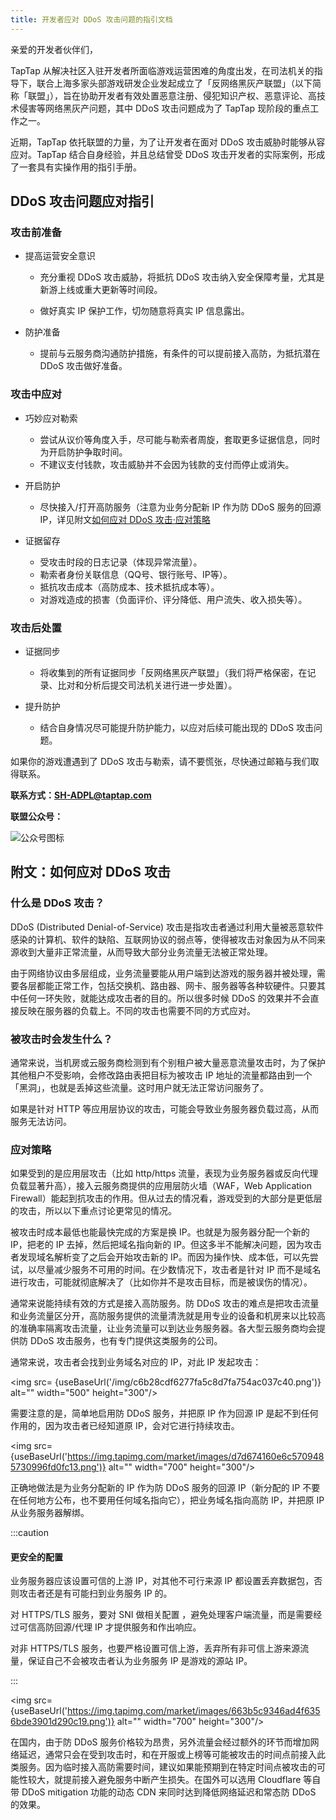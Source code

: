 ```yaml
---
title: 开发者应对 DDoS 攻击问题的指引文档
---
```


<head>
  <meta name="robots" content="noindex" />
</head>


亲爱的开发者伙伴们，

TapTap 从解决社区入驻开发者所面临游戏运营困难的角度出发，在司法机关的指导下，联合上海多家头部游戏研发企业发起成立了「反网络黑灰产联盟」（以下简称「联盟」），旨在协助开发者有效处置恶意注册、侵犯知识产权、恶意评论、高技术侵害等网络黑灰产问题，其中 DDoS 攻击问题成为了 TapTap 现阶段的重点工作之一。

近期，TapTap 依托联盟的力量，为了让开发者在面对 DDoS 攻击威胁时能够从容应对。TapTap 结合自身经验，并且总结曾受 DDoS 攻击开发者的实际案例，形成了一套具有实操作用的指引手册。

## DDoS 攻击问题应对指引

### 攻击前准备

* 提高运营安全意识

    - 充分重视 DDoS 攻击威胁，将抵抗 DDoS 攻击纳入安全保障考量，尤其是新游上线或重大更新等时间段。
    
    - 做好真实 IP 保护工作，切勿随意将真实 IP 信息露出。
    
* 防护准备

    - 提前与云服务商沟通防护措施，有条件的可以提前接入高防，为抵抗潜在 DDoS 攻击做好准备。
    
### 攻击中应对

* 巧妙应对勒索

    - 尝试从议价等角度入手，尽可能与勒索者周旋，套取更多证据信息，同时为开启防护争取时间。
    - 不建议支付钱款，攻击威胁并不会因为钱款的支付而停止或消失。
    
* 开启防护

    - 尽快接入/打开高防服务（注意为业务分配新 IP 作为防 DDoS 服务的回源 IP，详见附文[如何应对 DDoS 攻击·应对策略](#应对策略)
    
* 证据留存

    - 受攻击时段的日志记录（体现异常流量）。
    - 勒索者身份关联信息（QQ号、银行账号、IP等）。
    - 抵抗攻击成本（高防成本、技术抵抗成本等）。
    - 对游戏造成的损害（负面评价、评分降低、用户流失、收入损失等）。

### 攻击后处置

* 证据同步

    - 将收集到的所有证据同步「反网络黑灰产联盟」（我们将严格保密，在记录、比对和分析后提交司法机关进行进一步处置）。
    
* 提升防护

    - 结合自身情况尽可能提升防护能力，以应对后续可能出现的 DDoS 攻击问题。
    
如果你的游戏遭遇到了 DDoS 攻击与勒索，请不要慌张，尽快通过邮箱与我们取得联系。

**联系方式：SH-ADPL@taptap.com**

**联盟公众号：**

![公众号图标](https://img.tapimg.com/market/images/e6947838a61983ba8bd3e2b6f3a4dc85.png)

## 附文：如何应对 DDoS 攻击

### 什么是 DDoS 攻击？

DDoS (Distributed Denial-of-Service) 攻击是指攻击者通过利用大量被恶意软件感染的计算机、软件的缺陷、互联网协议的弱点等，使得被攻击对象因为从不同来源收到大量非正常流量，从而导致大部分业务流量无法被正常处理。

由于网络协议由多层组成，业务流量要能从用户端到达游戏的服务器并被处理，需要各层都能正常工作，包括交换机、路由器、网卡、服务器等各种软硬件。只要其中任何一环失败，就能达成攻击者的目的。所以很多时候 DDoS 的效果并不会直接反映在服务器的负载上。不同的攻击也需要不同的方式应对。

### 被攻击时会发生什么？

通常来说，当机房或云服务商检测到有个别租户被大量恶意流量攻击时，为了保护其他租户不受影响，会修改路由表把目标为被攻击 IP 地址的流量都路由到一个「黑洞」，也就是丢掉这些流量。这时用户就无法正常访问服务了。

如果是针对 HTTP 等应用层协议的攻击，可能会导致业务服务器负载过高，从而服务无法访问。

### 应对策略

如果受到的是应用层攻击（比如 http/https 流量，表现为业务服务器或反向代理负载显著升高），接入云服务商提供的应用层防火墙（WAF，Web Application Firewall）能起到抗攻击的作用。但从过去的情况看，游戏受到的大部分是更低层的攻击，所以以下重点讨论更常见的情况。

被攻击时成本最低也能最快完成的方案是换 IP。也就是为服务器分配一个新的 IP，把老的 IP 去掉，然后把域名指向新的 IP。但这多半不能解决问题，因为攻击者发现域名解析变了之后会开始攻击新的 IP。而因为操作快、成本低，可以先尝试，以尽量减少服务不可用的时间。在少数情况下，攻击者是针对 IP 而不是域名进行攻击，可能就彻底解决了（比如你并不是攻击目标，而是被误伤的情况）。

通常来说能持续有效的方式是接入高防服务。防 DDoS 攻击的难点是把攻击流量和业务流量区分开，高防服务提供的流量清洗就是用专业的设备和机房来以比较高的准确率隔离攻击流量，让业务流量可以到达业务服务器。各大型云服务商均会提供防 DDoS 攻击服务，也有专门提供这类服务的公司。

通常来说，攻击者会找到业务域名对应的 IP，对此 IP 发起攻击：

<img src= {useBaseUrl('/img/c6b28cdf6277fa5c8d7fa754ac037c40.png')} alt="" width="500" height="300"/>

需要注意的是，简单地启用防 DDoS 服务，并把原 IP 作为回源 IP 是起不到任何作用的，因为攻击者已经知道原 IP，会对它进行持续攻击。

<img src= {useBaseUrl('https://img.tapimg.com/market/images/d7d674160e6c5709485730996fd0fc13.png')} alt="" width="700" height="300"/>

正确地做法是为业务分配新的 IP 作为防 DDoS 服务的回源 IP（新分配的 IP 不要在任何地方公布，也不要用任何域名指向它），把业务域名指向高防 IP，并把原 IP 从业务服务器解绑。

:::caution

#### 更安全的配置

业务服务器应该设置可信的上游 IP，对其他不可行来源 IP 都设置丢弃数据包，否则攻击者还是有可能扫到业务服务 IP 的。

对 HTTPS/TLS 服务，要对 SNI 做相关配置 ，避免处理客户端流量，而是需要经过可信高防回源/代理 IP 才提供服务和作出响应。

对非 HTTPS/TLS 服务，也要严格设置可信上游，丢弃所有非可信上游来源流量，保证自己不会被攻击者认为业务服务 IP 是游戏的源站 IP。

:::

<img src= {useBaseUrl('https://img.tapimg.com/market/images/663b5c9346ad4f6356bde3901d290c19.png')} alt="" width="700" height="300"/>

在国内，由于防 DDoS 服务价格较为昂贵，另外流量会经过额外的环节而增加网络延迟，通常只会在受到攻击时，和在开服或上榜等可能被攻击的时间点前接入此类服务。因为临时接入高防需要时间，建议如果能预期到在特定时间点被攻击的可能性较大，就提前接入避免服务中断产生损失。在国外可以选用 Cloudflare 等自带 DDoS mitigation 功能的动态 CDN 来同时达到降低网络延迟和常态防 DDoS 的效果。
